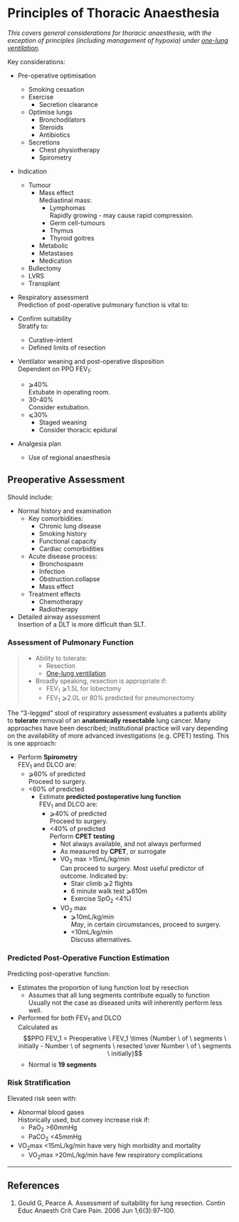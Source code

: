 # Principles of Thoracic Anaesthesia


*This covers general considerations for thoracic anaesthesia, with the exception of principles (including management of hypoxia) under [one-lung ventilation](/management/resp/olv.md).*

Key considerations:

* Pre-operative optimisation
	* Smoking cessation
	* Exercise
		* Secretion clearance
	* Optimise lungs
		* Bronchodilators
		* Steroids
		* Antibiotics
	* Secretions
		* Chest physiotherapy
	 	* Spirometry
* Indication
	* Tumour
		* Mass effect  
		Mediastinal mass:
			* Lymphomas  
			Rapidly growing - may cause rapid compression.
			* Germ cell-tumours
			* Thymus
			* Thyroid goitres
		* Metabolic
		* Metastases
		* Medication
	* Bullectomy
	* LVRS
	* Transplant
* Respiratory assessment  
Prediction of post-operative pulmonary function is vital to:

* Confirm suitability  
Stratify to:
	* Curative-intent
	* Defined limits of resection
* Ventilator weaning and post-operative disposition  
Dependent on PPO FEV<sub>1</sub>:
	* ⩾40%  
	Extubate in operating room.
	* 30-40%  
	Consider extubation.
	* ⩽30%  
		* Staged weaning
		* Consider thoracic epidural
* Analgesia plan
	* Use of regional anaesthesia



## Preoperative Assessment{#lung}

Should include:

* Normal history and examination
	* Key comorbidities:
		* Chronic lung disease
		* Smoking history
		* Functional capacity
		* Cardiac comorbidities
	* Acute disease process:
		* Bronchospasm
		* Infection
		* Obstruction.collapse
		* Mass effect
	* Treatment effects
		* Chemotherapy
		* Radiotherapy
* Detailed airway assessment  
Insertion of a DLT is more difficult than SLT.


### Assessment of Pulmonary Function

> * Ability to tolerate:
>	* Resection
>	* [One-lung ventilation](/management/resp/olv.md)
> * Broadly speaking, resection is appropriate if:
>	* FEV<sub>1</sub> ⩾1.5L for lobectomy
>	* FEV<sub>1</sub> ⩾2.0L or 80% predicted for pneumonectomy



The "3-legged" stool of respiratory assessment evaluates a patients ability to **tolerate** removal of an **anatomically resectable** lung cancer. Many approaches have been described; institutional practice will vary depending on the availability of more advanced investigations (e.g. CPET) testing. This is one approach:

* Perform **Spirometry**  
FEV<sub>1</sub> and DLCO are:
	* ⩾60% of predicted  
	Proceed to surgery.
	* <60% of predicted
		* Estimate **predicted postoperative lung function**  
		FEV<sub>1</sub> and DLCO are:
			* ⩾40% of predicted  
			Proceed to surgery.
			* <40% of predicted  
			Perform **CPET testing**  
				* Not always available, and not always performed
				* As measured by **CPET**, or surrogate
				* VO<sub>2</sub> max >15mL/kg/min  
				Can proceed to surgery. Most useful predictor of outcome. Indicated by:
					* Stair climb ⩾2 flights
					* 6 minute walk test ⩾610m
					* Exercise SpO<sub>2</sub> <4%)
				* VO<sub>2</sub> max
					* ⩾10mL/kg/min  
					*May*, in certain circumstances, proceed to surgery.
					* <10mL/kg/min  
					Discuss alternatives.



### Predicted Post-Operative Function Estimation

Predicting post-operative function:

* Estimates the proportion of lung function lost by resection
	* Assumes that all lung segments contribute equally to function  
	Usually not the case as diseased units will inherently perform less well.
* Performed for both FEV<sub>1</sub> and DLCO  
Calculated as $$PPO FEV_1 = Preoperative \ FEV_1 \times {Number \ of \ segments \ initially - Number \ of segments \ resected \over Number \ of \ segments \ initially}$$
	* Normal is **19 segments**


### Risk Stratification

Elevated risk seen with:

* Abnormal blood gases  
Historically used, but convey increase risk if:
	* PaO<sub>2</sub> >60mmHg
	* PaCO<sub>2</sub> <45mmHg
* VO<sub>2</sub>max <15mL/kg/min have very high morbidity and mortality
	* VO<sub>2</sub>max >20mL/kg/min have few respiratory complications

---

## References

1. Gould G, Pearce A. Assessment of suitability for lung resection. Contin Educ Anaesth Crit Care Pain. 2006 Jun 1;6(3):97–100. 
